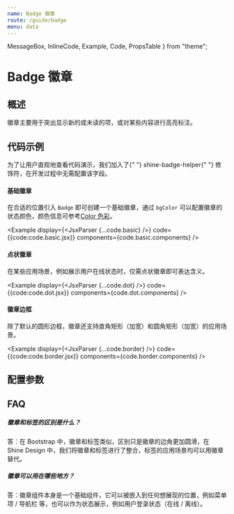 ```yaml
---
name: Badge 徽章
route: /guide/badge
menu: data
---
```


  MessageBox,
  InlineCode,
  Example,
  Code,
  PropsTable
} from "theme";

# Badge 徽章

## 概述

徽章主要用于突出显示新的或未读的项，或对某些内容进行高亮标注。

## 代码示例

<MessageBox messageType="info">
  为了让用户直观地查看代码演示，我们加入了{" "}
  <InlineCode>shine-badge-helper</InlineCode>{" "}
  修饰符，在开发过程中无需配置该字段。
</MessageBox>

#### 基础徽章

在合适的位置引入 `Badge`  即可创建一个基础徽章，通过 `bgColor` 可以配置徽章的状态颜色，颜色信息可参考[Color 色彩](./color)。

  <Example 
    display={<JsxParser {...code.basic} />}
    code={{code:code.basic.jsx}}
    components={code.basic.components}
  />

#### 点状徽章

在某些应用场景，例如展示用户在线状态时，仅需点状徽章即可表达含义。

  <Example 
    display={<JsxParser {...code.dot} />}
    code={{code:code.dot.jsx}}
    components={code.dot.components}
  />

#### 徽章边框

除了默认的圆形边框，徽章还支持直角矩形（加宽）和圆角矩形（加宽）的应用场景。

  <Example 
    display={<JsxParser {...code.border} />}
    code={{code:code.border.jsx}}
    components={code.border.components}
  />

## 配置参数

<PropsTable of={Badge} />

## FAQ

##### 徽章和标签的区别是什么？
答：在 Bootstrap 中，徽章和标签类似，区别只是徽章的边角更加圆滑，在 Shine Design 中，我们将徽章和标签进行了整合，标签的应用场景均可以用徽章替代。

##### 徽章可以用在哪些地方？
答：徽章组件本身是一个基础组件，它可以被嵌入到任何想展现的位置，例如菜单项 /  导航栏 等，也可以作为状态展示，例如用户登录状态（在线 / 离线）。
